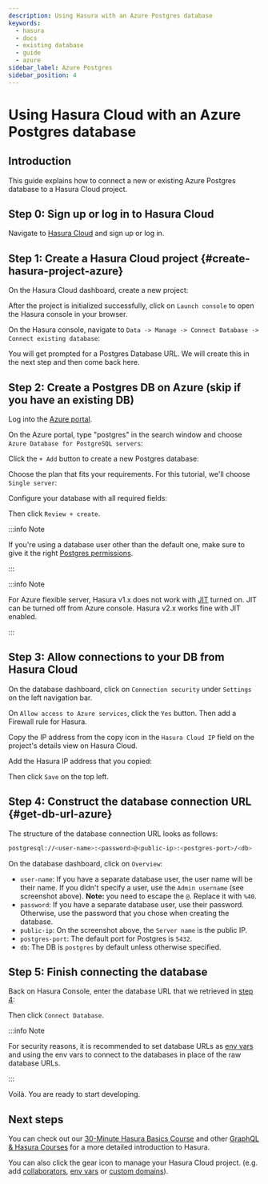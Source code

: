```yaml
---
description: Using Hasura with an Azure Postgres database
keywords:
  - hasura
  - docs
  - existing database
  - guide
  - azure
sidebar_label: Azure Postgres
sidebar_position: 4
---
```



# Using Hasura Cloud with an Azure Postgres database

## Introduction

This guide explains how to connect a new or existing Azure Postgres
database to a Hasura Cloud project.

## Step 0: Sign up or log in to Hasura Cloud

Navigate to [Hasura Cloud](https://cloud.hasura.io/signup/?pg=docs&plcmt=body&cta=navigate-to-hasura-cloud&tech=default)
and sign up or log in.

## Step 1: Create a Hasura Cloud project {#create-hasura-project-azure}

On the Hasura Cloud dashboard, create a new project:

<Thumbnail
  src="/img/graphql/cloud/cloud-dbs/create-hasura-cloud-project.png"
  alt="Create Hasura Cloud project"
  width="1000px"
/>

After the project is initialized successfully, click on `Launch console`
to open the Hasura console in your browser.

On the Hasura console, navigate to
`Data -> Manage -> Connect Database -> Connect existing database`:

You will get prompted for a Postgres Database URL. We will create this
in the next step and then come back here.

<Thumbnail
  src="/img/graphql/cloud/cloud-dbs/existing-db-setup.png"
  alt="Hasura Cloud database setup"
  width="700px"
/>

## Step 2: Create a Postgres DB on Azure (skip if you have an existing DB)

Log into the [Azure portal](https://portal.azure.com).

On the Azure portal, type "postgres" in the search window and choose
`Azure Database for PostgreSQL servers`:

<Thumbnail
  src="/img/graphql/cloud/cloud-dbs/azure/select-postgres-db.png"
  alt="Select Postgres database on Azure"
/>

Click the `+ Add` button to create a new Postgres database:

<Thumbnail
  src="/img/graphql/cloud/cloud-dbs/azure/add-postgres-db.png"
  alt="Add Postgres database on Azure"
/>

Choose the plan that fits your requirements. For this tutorial, we'll
choose `Single server`:

<Thumbnail
  src="/img/graphql/cloud/cloud-dbs/azure/pg-single-server.png"
  alt="Select single server on Azure"
  width="600px"
/>

Configure your database with all required fields:

<Thumbnail
  src="/img/graphql/cloud/cloud-dbs/azure/configure-db.png"
  alt="Configure database on Azure"
  width="600px"
/>

Then click `Review + create`.

:::info Note

If you're using a database user other than the default one, make sure to
give it the right [Postgres permissions](/graphql/cloud/getting-started/postgres-permissions.mdx#cloud-postgres-permissions).

:::

:::info Note

For Azure flexible server, Hasura v1.x does not work with
[JIT](https://www.postgresql.org/docs/11/runtime-config-query.html#GUC-JIT)
turned on. JIT can be turned off from Azure console. Hasura v2.x works
fine with JIT enabled.

:::

## Step 3: Allow connections to your DB from Hasura Cloud

On the database dashboard, click on `Connection security` under
`Settings` on the left navigation bar.

On `Allow access to Azure services`, click the `Yes` button. Then add a
Firewall rule for Hasura.

Copy the IP address from the copy icon in the `Hasura Cloud IP` field on
the project's details view on Hasura Cloud.

<Thumbnail
  src="/img/graphql/cloud/projects/hasura-cloud-ip.png"
  alt="Hasura Cloud IP field"
/>

Add the Hasura IP address that you copied:

<Thumbnail
  src="/img/graphql/cloud/cloud-dbs/azure/add-hasura-ip.png"
  alt="Add Hasura IP on Azure"
/>

Then click `Save` on the top left.

## Step 4: Construct the database connection URL {#get-db-url-azure}

The structure of the database connection URL looks as follows:

```bash
postgresql://<user-name>:<password>@<public-ip>:<postgres-port>/<db>
```

On the database dashboard, click on `Overview`:

<Thumbnail
  src="/img/graphql/cloud/cloud-dbs/azure/get-database-connection-string.png"
  alt="Construct the database connection string for Azure"
/>

- `user-name`: If you have a separate database user, the user name
  will be their name. If you didn't specify a user, use the
  `Admin username` (see screenshot above). **Note:** you need to
  escape the `@`. Replace it with `%40`.
- `password`: If you have a separate database user, use their
  password. Otherwise, use the password that you chose when creating
  the database.
- `public-ip`: On the screenshot above, the `Server name` is the
  public IP.
- `postgres-port`: The default port for Postgres is `5432`.
- `db`: The DB is `postgres` by default unless otherwise specified.

## Step 5: Finish connecting the database

Back on Hasura Console, enter the database URL that we retrieved in
[step 4](#get-db-url-azure):

<Thumbnail
  src="/img/graphql/cloud/getting-started/connect-db.png"
  alt="Database setup"
  width="600px"
/>

Then click `Connect Database`.

:::info Note

For security reasons, it is recommended to set database URLs as
[env vars](/graphql/cloud/projects/env-vars.mdx#manage-project-env-vars) and using the env vars to connect
to the databases in place of the raw database URLs.

:::

Voilà. You are ready to start developing.

<Thumbnail
  src="/img/graphql/cloud/cloud-dbs/hasura-console.png"
  alt="Hasura console"
/>

## Next steps

You can check out our [30-Minute Hasura Basics
Course](https://hasura.io/learn/graphql/hasura/introduction/) and other
[GraphQL & Hasura Courses](https://hasura.io/learn/) for a more detailed
introduction to Hasura.

You can also click the gear icon to manage your Hasura Cloud project.
(e.g. add [collaborators](/graphql/cloud/projects/collaborators.mdx#manage-project-collaborators),
[env vars](/graphql/cloud/projects/env-vars.mdx#manage-project-env-vars) or
[custom domains](/graphql/cloud/projects/domains.mdx#manage-project-domains)).

<Thumbnail
  src="/img/graphql/cloud/getting-started/project-manage.png"
  alt="Project actions"
  width="860px"
/>

